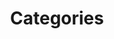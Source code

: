 ---
title: "Categories"
description: "Learn about the categories of articles in The Broad Report."
blocks:
  - name: "HEADER"
    title: "List of Categories"
---